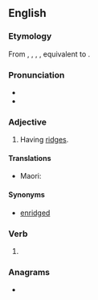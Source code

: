 ==English==

===Etymology===
From {{inh|en|enm|rigged}}, {{m|enm|riggid}}, {{m|enm|ryggyd}}, {{m|enm|rugged}}, equivalent to {{af|en|ridge|-ed}}.

===Pronunciation===
* {{IPA|en|/ˈɹɪdʒd/}}
* {{rhymes|en|ɪdʒd|s=1}}

===Adjective===
{{en-adj}}

# Having [[ridge]]s.

====Translations====
{{trans-top|Having ridges}}
{{trans-mid}}
* Maori: {{t|mi|pāhiwihiwi}}
{{trans-bottom}}

====Synonyms====
* [[enridged]]

===Verb===
{{head|en|verb form}}

# {{en-past of|ridge}}

===Anagrams===
* {{anagrams|en|a=ddegir|dirged|girded|grided}}